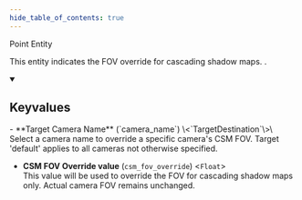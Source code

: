 ```yaml
---
hide_table_of_contents: true
---
```


<!---
!!!!!!
THIS PAGE IS AUTOGENERATED FROM GAME FGD DEFINITIONS!
DO NOT EDIT MANUALLY!
!!!!!!

In order to make edits, you can make an annotation file in /fgd_dump_overrides
-->


Point Entity

This entity indicates the FOV override for cascading shadow maps.   .

<details open>
<summary><h2>Keyvalues</h2></summary>
- **Target Camera Name** (`camera_name`) \<`TargetDestination`\>\
Select a camera name to override a specific camera's CSM FOV.  Target 'default' applies to all cameras not otherwise specified.

- **CSM FOV Override value** (`csm_fov_override`) \<`Float`\>\
This value will be used to override the FOV for cascading shadow maps only.  Actual camera FOV remains unchanged.


 </details>

